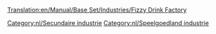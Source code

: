 [[Translation:en/Manual/Base Set/Industries/Fizzy Drink Factory]]

{{nl/Industrieën|image=en/FizzyDrinkFactory.png
|name=Frisdrankfabriek
|climates=[[nl/Manual/Klimaat#Speelgoedland|Speelgoedland]]
|accepts=[[nl/Manual/Base Set/Cargos/Cola|Cola]],[[nl/Manual/Base Set/Cargos/Bubbels|Bubbels]]
|produces=[[nl/Manual/Base Set/Cargos/Frisdrank|Frisdrank]]
|notes=Niet aanwezig in andere [[nl/Manual/Klimaat|klimaten]].
}}

{{nl/Navbox Industrieën}}
[[Category:nl/Secundaire industrie]]
[[Category:nl/Speelgoedland industrie]]